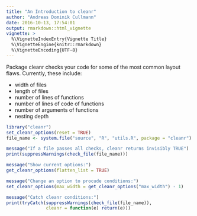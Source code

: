 ```yaml
---
title: "An Introduction to cleanr"
author: "Andreas Dominik Cullmann"
date: 2016-10-13, 17:54:01
output: rmarkdown::html_vignette
vignette: >
  %\VignetteIndexEntry{Vignette Title}
  %\VignetteEngine{knitr::rmarkdown}
  %\VignetteEncoding{UTF-8}
---
```

Package cleanr checks your code for some of the most common layout flaws.
Currently, these include:

- width of files
- length of files
- number of lines of functions
- number of lines of code of functions
- number of arguments of functions
- nesting depth



```r
library("cleanr")
set_cleanr_options(reset = TRUE)
file_name <- system.file("source", "R", "utils.R", package = "cleanr")

message("If a file passes all checks, cleanr returns invisibly TRUE")
print(suppressWarnings(check_file(file_name)))

message("Show current options:")
get_cleanr_options(flatten_list = TRUE)

message("Change an option to procude conditions:")
set_cleanr_options(max_width = get_cleanr_options("max_width") - 1)

message("Catch cleanr conditions:")
print(tryCatch(suppressWarnings(check_file(file_name)),
               cleanr = function(e) return(e)))

```
